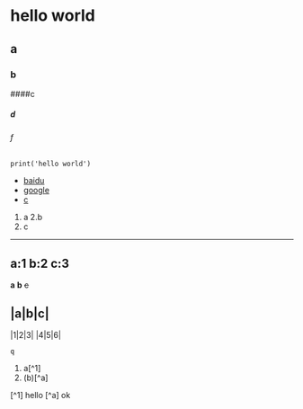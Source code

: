 # hello world
## a
### b
####c
##### d
###### f

```
print('hello world')
```
- [baidu](http://baidu.com)
- [google](http://google.com)
- [c](c)

1. a
2.b
3. c

---
a:1
b:2
c:3
---

**a**
__b__
~~c~~

|a|b|c|
---
|1|2|3|
|4|5|6|

`q`

1. a[^1]
2. (b)[^a]

[^1] hello
[^a] ok

